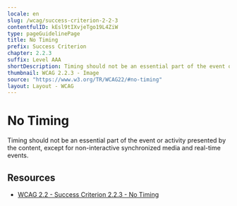 ```yaml
---
locale: en
slug: /wcag/success-criterion-2-2-3
contentfulID: kEsl9tIXvjeTgo19L4ZiW
type: pageGuidelinePage
title: No Timing
prefix: Success Criterion
chapter: 2.2.3
suffix: Level AAA
shortDescription: Timing should not be an essential part of the event or activity presented by the content, except for non-interactive synchronized media and real-time events.
thumbnail: WCAG 2.2.3 - Image
source: "https://www.w3.org/TR/WCAG22/#no-timing"
layout: Layout - WCAG
---
```


# No Timing

Timing should not be an essential part of the event or activity presented by the content, except for non-interactive synchronized media and real-time events.

## Resources

- [WCAG 2.2 - Success Criterion 2.2.3 - No Timing](https://www.w3.org/TR/WCAG22/#no-timing)